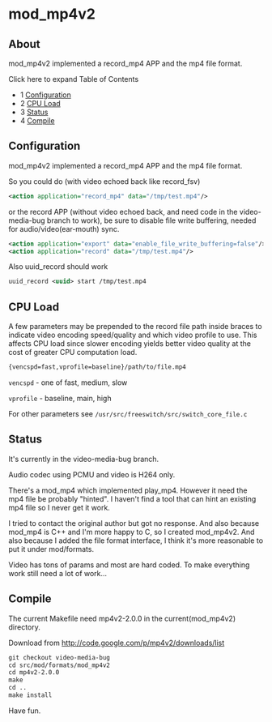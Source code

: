 
# mod_mp4v2 

 

## About

mod\_mp4v2 implemented a record\_mp4 APP and the mp4 file format.

Click here to expand Table of Contents

* 1 [Configuration](#configuration)
* 2 [CPU Load](#cpu-load)
* 3 [Status](#status)
* 4 [Compile](#compile)

## Configuration

mod\_mp4v2 implemented a record\_mp4 APP and the mp4 file format.

So you could do (with video echoed back like record\_fsv)

```xml
<action application="record_mp4" data="/tmp/test.mp4"/>
```

or the record APP (without video echoed back, and need code in the video-media-bug branch to work), be sure to disable file write buffering, needed for audio/video(ear-mouth) sync.

```xml
<action application="export" data="enable_file_write_buffering=false"/>
<action application="record" data="/tmp/test.mp4"/>
```

Also uuid\_record should work

```xml
uuid_record <uuid> start /tmp/test.mp4
```

## CPU Load

A few parameters may be prepended to the record file path inside braces to indicate video encoding speed/quality and which video profile to use. This affects CPU load since slower encoding yields better video quality at the cost of greater CPU computation load.

```xml
{vencspd=fast,vprofile=baseline}/path/to/file.mp4
```

`vencspd` \- one of fast, medium, slow

`vprofile` \- baseline, main, high

For other parameters see `/usr/src/freeswitch/src/switch_core_file.c`

  
## Status

It's currently in the video-media-bug branch.

Audio codec using PCMU and video is H264 only.

There's a mod\_mp4 which implemented play\_mp4\. However it need the mp4 file be probably "hinted". I haven't find a tool that can hint an existing mp4 file so I never get it work.

I tried to contact the original author but got no response. And also because mod\_mp4 is C++ and I'm more happy to C, so I created mod\_mp4v2\. And also because I added the file format interface, I think it's more reasonable to put it under mod/formats.

Video has tons of params and most are hard coded. To make everything work still need a lot of work...

## Compile

The current Makefile need mp4v2-2.0.0 in the current(mod\_mp4v2) directory.

Download from <http://code.google.com/p/mp4v2/downloads/list>

```xml
git checkout video-media-bug
cd src/mod/formats/mod_mp4v2
cd mp4v2-2.0.0
make
cd ..
make install
```

Have fun.
  
  


